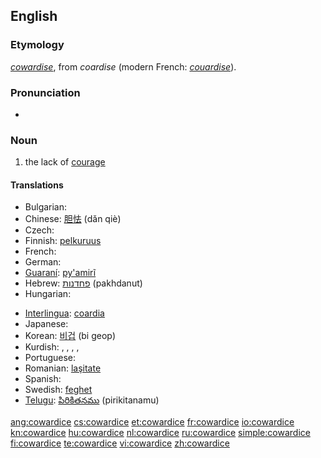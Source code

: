 {{wikipedia}}
==English==

===Etymology===
{{etyl|enm}} ''[[cowardise]]'', from {{etyl|xno}} ''coardise'' (modern French: ''[[couardise]]'').

===Pronunciation===
* {{IPA|/kaʊʍɜrdɪs/}}

===Noun===
{{en-noun|s|-}}

# the lack of [[courage]]

====Translations====
{{trans-top|the lack of courage}}
* Bulgarian: {{t|bg|страхливост|sc=Cyrl}}
* Chinese: [[胆怯]] (dǎn qiè)
* Czech: {{t-|cs|zbabělost|f}}
* Finnish: [[pelkuruus]]
* French: {{t+|fr|lâcheté}}
* German: {{t-|de|Feigheit}}
* [[Guaraní]]: [[py'amirĩ]]
* Hebrew: [[פחדנות]] (pakhdanut) {{f}}
* Hungarian: {{t-|hu|gyávaság}}
{{trans-mid}}
* [[Interlingua]]: [[coardia]]
* Japanese: {{t|ja|憶病}}
* Korean: [[비겁]] (bi geop)
* Kurdish: {{t+|ku|newêrekî}}, {{t+|ku|tirsokî}}, {{t+|ku|tirsonekî}}, {{t+|ku|bêcesaretî}}, {{t+|ku|bêcuretî}}
* Portuguese: {{t+|pt|covardia|f}}
* Romanian: [[laşitate]] {{f}}
* Spanish: {{t-|es|cobardía|f}}
* Swedish: [[feghet]] {{c}}
* [[Telugu]]: [[పిరికితనము]] (pirikitanamu)
{{trans-bottom}}

[[ang:cowardice]]
[[cs:cowardice]]
[[et:cowardice]]
[[fr:cowardice]]
[[io:cowardice]]
[[kn:cowardice]]
[[hu:cowardice]]
[[nl:cowardice]]
[[ru:cowardice]]
[[simple:cowardice]]
[[fi:cowardice]]
[[te:cowardice]]
[[vi:cowardice]]
[[zh:cowardice]]